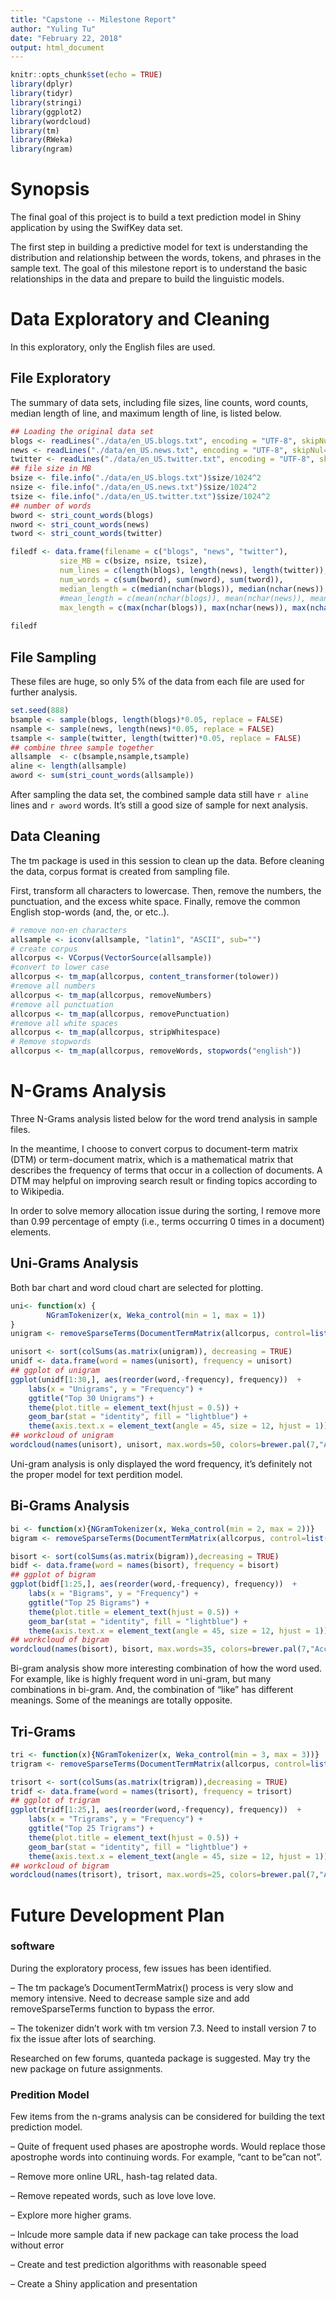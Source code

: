 ---
title: "Capstone -- Milestone Report"
author: "Yuling Tu"
date: "February 22, 2018"
output: html_document
---

```{r setup, include=TRUE, message=FALSE, warning=FALSE, echo=FALSE}
knitr::opts_chunk$set(echo = TRUE)
library(dplyr)
library(tidyr)
library(stringi)
library(ggplot2)
library(wordcloud)
library(tm)
library(RWeka)
library(ngram)
```

# Synopsis

The final goal of this project is to build a text prediction model in Shiny application by using the SwifKey data set. 

The first step in building a predictive model for text is understanding the distribution and relationship between the words, tokens, and phrases in the sample text. The goal of this milestone report is to understand the basic relationships in the data and prepare to build the linguistic models.

# Data Exploratory and Cleaning

In this exploratory, only the English files are used. 

## File Exploratory

The summary of data sets, including file sizes, line counts, word counts, median length of line, and maximum length of line, is listed below.
```{r load data}
## Loading the original data set
blogs <- readLines("./data/en_US.blogs.txt", encoding = "UTF-8", skipNul=TRUE)
news <- readLines("./data/en_US.news.txt", encoding = "UTF-8", skipNul=TRUE)
twitter <- readLines("./data/en_US.twitter.txt", encoding = "UTF-8", skipNul=TRUE)
## file size in MB
bsize <- file.info("./data/en_US.blogs.txt")$size/1024^2
nsize <- file.info("./data/en_US.news.txt")$size/1024^2
tsize <- file.info("./data/en_US.twitter.txt")$size/1024^2
## number of words
bword <- stri_count_words(blogs)
nword <- stri_count_words(news)
tword <- stri_count_words(twitter)

filedf <- data.frame(filename = c("blogs", "news", "twitter"),
           size_MB = c(bsize, nsize, tsize),
           num_lines = c(length(blogs), length(news), length(twitter)),
           num_words = c(sum(bword), sum(nword), sum(tword)),
           median_length = c(median(nchar(blogs)), median(nchar(news)), median(nchar(twitter))),
           #mean_length = c(mean(nchar(blogs)), mean(nchar(news)), mean(nchar(twitter))),
           max_length = c(max(nchar(blogs)), max(nchar(news)), max(nchar(twitter))))
           
filedf
```


## File Sampling

These files are huge, so only 5% of the data from each file are used for further analysis. 

```{r sampling}
set.seed(888)
bsample <- sample(blogs, length(blogs)*0.05, replace = FALSE)
nsample <- sample(news, length(news)*0.05, replace = FALSE)
tsample <- sample(twitter, length(twitter)*0.05, replace = FALSE)
## combine three sample together
allsample  <- c(bsample,nsample,tsample)
aline <- length(allsample)
aword <- sum(stri_count_words(allsample))
```

After sampling the data set, the combined sample data still have `r aline` lines and `r aword` words. It's still a good size of sample for next analysis.   

## Data Cleaning

The tm package is used in this session to clean up the data. Before cleaning the data, corpus format is created from sampling file.  

First, transform all characters to lowercase.  Then, remove the numbers, the punctuation, and the excess white space.  Finally, remove the common English stop-words (and, the, or etc..).

```{r tm package}
# remove non-en characters
allsample <- iconv(allsample, "latin1", "ASCII", sub="")
# create corpus
allcorpus <- VCorpus(VectorSource(allsample))
#convert to lower case
allcorpus <- tm_map(allcorpus, content_transformer(tolower))
#remove all numbers
allcorpus <- tm_map(allcorpus, removeNumbers)
#remove all punctuation
allcorpus <- tm_map(allcorpus, removePunctuation)
#remove all white spaces
allcorpus <- tm_map(allcorpus, stripWhitespace)
# Remove stopwords
allcorpus <- tm_map(allcorpus, removeWords, stopwords("english"))
```

# N-Grams Analysis 

Three N-Grams analysis listed below for the word trend analysis in sample files.

In the meantime, I choose to convert corpus to document-term matrix (DTM) or term-document matrix, which is a mathematical matrix that describes the frequency of terms that occur in a collection of documents. A DTM may helpful on improving search result or finding topics according to to Wikipedia.  

In order to solve memory allocation issue during the sorting, I remove more than 0.99 percentage of empty (i.e., terms occurring 0 times in a document) elements. 

## Uni-Grams Analysis

Both bar chart and word cloud chart are selected for plotting.

```{r uningram}
uni<- function(x) {
        NGramTokenizer(x, Weka_control(min = 1, max = 1))
}
unigram <- removeSparseTerms(DocumentTermMatrix(allcorpus, control=list(tokenize=uni)), sparse=0.999)

unisort <- sort(colSums(as.matrix(unigram)), decreasing = TRUE)
unidf <- data.frame(word = names(unisort), frequency = unisort)
## ggplot of unigram
ggplot(unidf[1:30,], aes(reorder(word,-frequency), frequency))  +
    labs(x = "Unigrams", y = "Frequency") +
    ggtitle("Top 30 Unigrams") +
    theme(plot.title = element_text(hjust = 0.5)) +
    geom_bar(stat = "identity", fill = "lightblue") +
    theme(axis.text.x = element_text(angle = 45, size = 12, hjust = 1)) 
## workcloud of unigram
wordcloud(names(unisort), unisort, max.words=50, colors=brewer.pal(7,"Accent"))
```

Uni-gram analysis is only displayed the word frequency, it's definitely not the proper model for text perdition model.  

## Bi-Grams Analysis

```{r bigram}
bi <- function(x){NGramTokenizer(x, Weka_control(min = 2, max = 2))}
bigram <- removeSparseTerms(DocumentTermMatrix(allcorpus, control=list(tokenize=bi)), sparse=0.999)

bisort <- sort(colSums(as.matrix(bigram)),decreasing = TRUE)
bidf <- data.frame(word = names(bisort), frequency = bisort)
## ggplot of bigram
ggplot(bidf[1:25,], aes(reorder(word,-frequency), frequency))  +
    labs(x = "Bigrams", y = "Frequency") +
    ggtitle("Top 25 Bigrams") +
    theme(plot.title = element_text(hjust = 0.5)) +
    geom_bar(stat = "identity", fill = "lightblue") +
    theme(axis.text.x = element_text(angle = 45, size = 12, hjust = 1)) 
## workcloud of bigram
wordcloud(names(bisort), bisort, max.words=35, colors=brewer.pal(7,"Accent"))
```


Bi-gram analysis show more interesting combination of how the word used.  For example, like is highly frequent word in uni-gram, but many combinations in bi-gram.  And, the combination of "like" has different meanings.  Some of the meanings are totally opposite.  

## Tri-Grams

```{r trigram}
tri <- function(x){NGramTokenizer(x, Weka_control(min = 3, max = 3))}
trigram <- removeSparseTerms(DocumentTermMatrix(allcorpus, control=list(tokenize=tri)), sparse=0.9999)

trisort <- sort(colSums(as.matrix(trigram)),decreasing = TRUE)
tridf <- data.frame(word = names(trisort), frequency = trisort)
## ggplot of trigram
ggplot(tridf[1:25,], aes(reorder(word,-frequency), frequency))  +
    labs(x = "Trigrams", y = "Frequency") +
    ggtitle("Top 25 Trigrams") +
    theme(plot.title = element_text(hjust = 0.5)) +
    geom_bar(stat = "identity", fill = "lightblue") +
    theme(axis.text.x = element_text(angle = 45, size = 12, hjust = 1)) 
## workcloud of bigram
wordcloud(names(trisort), trisort, max.words=25, colors=brewer.pal(7,"Accent"))
```

# Future Development Plan 
### software
During the exploratory process, few issues has been identified.

-- The tm package's DocumentTermMatrix() process is very slow and memory intensive. Need to decrease sample size and add removeSparseTerms function to bypass the error.  

-- The tokenizer didn't work with tm version 7.3. Need to install version 7 to fix the issue after lots of searching.

Researched on few forums, quanteda package is suggested.  May try the new package on future assignments.

### Predition Model
Few items from the n-grams analysis can be considered for building the text prediction model.

-- Quite of frequent used phases are apostrophe words. Would replace those  apostrophe words into continuing words. For example, "cant to be "can not".

-- Remove more online URL, hash-tag related data.

-- Remove repeated words, such as love love love.  

-- Explore more higher grams.

-- Inlcude more sample data if new package can take process the load without error

-- Create and test prediction algorithms with reasonable speed

-- Create a Shiny application and presentation 


